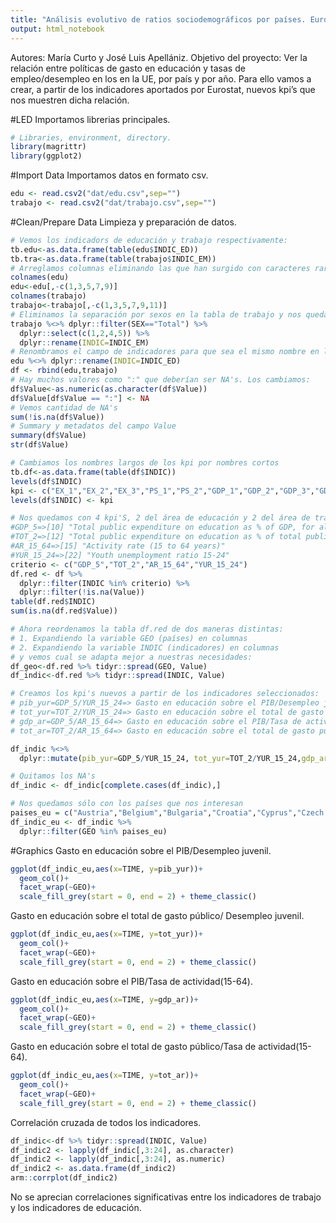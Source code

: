 ```yaml
---
title: "Análisis evolutivo de ratios sociodemográficos por países. Eurostat."
output: html_notebook
---
```

Autores: María Curto y José Luis Apellániz.
Objetivo del proyecto: 
Ver la relación entre políticas de gasto en educación y tasas de empleo/desempleo en los
en la UE, por país y por año.
Para ello vamos a crear, a partir de los indicadores aportados por Eurostat, nuevos kpi's que nos muestren dicha
relación.


#LED 
Importamos librerias principales.
```r
# Libraries, environment, directory.
library(magrittr)
library(ggplot2)
```


#Import Data 
Importamos datos en formato csv.
```r
edu <- read.csv2("dat/edu.csv",sep="")
trabajo <- read.csv2("dat/trabajo.csv",sep="")
```


#Clean/Prepare Data
Limpieza y preparación de datos.
```r
# Vemos los indicadors de educación y trabajo respectivamente:
tb.edu<-as.data.frame(table(edu$INDIC_ED))
tb.tra<-as.data.frame(table(trabajo$INDIC_EM))
# Arreglamos columnas eliminando las que han surgido con caracteres raros
colnames(edu)
edu<-edu[,-c(1,3,5,7,9)]
colnames(trabajo)
trabajo<-trabajo[,-c(1,3,5,7,9,11)]
# Eliminamos la separación por sexos en la tabla de trabajo y nos quedamos con los valores referentes al total de los dos sexos.
trabajo %<>% dplyr::filter(SEX=="Total") %>% 
  dplyr::select(c(1,2,4,5)) %>% 
  dplyr::rename(INDIC=INDIC_EM)
# Renombramos el campo de indicadores para que sea el mismo nombre en las dos tablas: INDIC.
edu %<>% dplyr::rename(INDIC=INDIC_ED)
df <- rbind(edu,trabajo)
# Hay muchos valores como ":" que deberían ser NA's. Los cambiamos:
df$Value<-as.numeric(as.character(df$Value))
df$Value[df$Value == ":"] <- NA
# Vemos cantidad de NA's
sum(!is.na(df$Value))
# Summary y metadatos del campo Value
summary(df$Value)
str(df$Value)

# Cambiamos los nombres largos de los kpi por nombres cortos
tb.df<-as.data.frame(table(df$INDIC))
levels(df$INDIC)
kpi <- c("EX_1","EX_2","EX_3","PS_1","PS_2","GDP_1","GDP_2","GDP_3","GDP_4","GDP_5","TOT_1","TOT_2","AP","AR_15_24","AR_15_64","AR_20_64","AR_25_54","AR_55_64","GAP","P_15_64","TP","YUR_15_24")
levels(df$INDIC) <- kpi

# Nos quedamos con 4 kpi'S, 2 del área de educación y 2 del área de trabajo y creamos el DataFrame df.red:
#GDP_5=>[10] "Total public expenditure on education as % of GDP, for all levels of education combined"
#TOT_2=>[12] "Total public expenditure on education as % of total public expenditure, for all levels of education combined" 
#AR_15_64=>[15] "Activity rate (15 to 64 years)"  
#YUR_15_24=>[22] "Youth unemployment ratio 15-24"  
criterio <- c("GDP_5","TOT_2","AR_15_64","YUR_15_24")
df.red <- df %>% 
  dplyr::filter(INDIC %in% criterio) %>% 
  dplyr::filter(!is.na(Value))
table(df.red$INDIC)
sum(is.na(df.red$Value))

# Ahora reordenamos la tabla df.red de dos maneras distintas:
# 1. Expandiendo la variable GEO (países) en columnas
# 2. Expandiendo la variable INDIC (indicadores) en columnas
# y vemos cual se adapta mejor a nuestras necesidades:
df_geo<-df.red %>% tidyr::spread(GEO, Value)
df_indic<-df.red %>% tidyr::spread(INDIC, Value)

# Creamos los kpi's nuevos a partir de los indicadores seleccionados:
# pib_yur=GDP_5/YUR_15_24=> Gasto en educación sobre el PIB/Desempleo juvenil
# tot_yur=TOT_2/YUR_15_24=> Gasto en educación sobre el total de gasto público/ Desempleo juvenil
# gdp_ar=GDP_5/AR_15_64=> Gasto en educación sobre el PIB/Tasa de actividad(15-64)
# tot_ar=TOT_2/AR_15_64=> Gasto en educación sobre el total de gasto público/Tasa de actividad(15-64

df_indic %<>%
  dplyr::mutate(pib_yur=GDP_5/YUR_15_24, tot_yur=TOT_2/YUR_15_24,gdp_ar=GDP_5/AR_15_64,tot_ar=TOT_2/AR_15_64)

# Quitamos los NA's
df_indic <- df_indic[complete.cases(df_indic),]

# Nos quedamos sólo con los países que nos interesan
paises_eu = c("Austria","Belgium","Bulgaria","Croatia","Cyprus","Czech Republic","Denmark ","Estonia","Finland","France","Germany (until 1990 former territory of the FRG)","Greece","Hungary","Ireland","Italy","Latvia","Lithuania","Luxembourg","Malta","Netherlands","Poland","Portugal","Romania","Slovakia","Slovenia","Spain","Sweden","United Kingdom","Japan","United States","Switzerland")
df_indic_eu <- df_indic %>% 
  dplyr::filter(GEO %in% paises_eu)
```

#Graphics
Gasto en educación sobre el PIB/Desempleo juvenil.
```r
ggplot(df_indic_eu,aes(x=TIME, y=pib_yur))+
  geom_col()+
  facet_wrap(~GEO)+
  scale_fill_grey(start = 0, end = 2) + theme_classic()
```

Gasto en educación sobre el total de gasto público/ Desempleo juvenil.
```r
ggplot(df_indic_eu,aes(x=TIME, y=tot_yur))+
  geom_col()+
  facet_wrap(~GEO)+
  scale_fill_grey(start = 0, end = 2) + theme_classic()
```

Gasto en educación sobre el PIB/Tasa de actividad(15-64).
```r
ggplot(df_indic_eu,aes(x=TIME, y=gdp_ar))+
  geom_col()+
  facet_wrap(~GEO)+
  scale_fill_grey(start = 0, end = 2) + theme_classic()
```

Gasto en educación sobre el total de gasto público/Tasa de actividad(15-64).
```r
ggplot(df_indic_eu,aes(x=TIME, y=tot_ar))+
  geom_col()+
  facet_wrap(~GEO)+
  scale_fill_grey(start = 0, end = 2) + theme_classic()


```
Correlación cruzada de todos los indicadores.
```r
df_indic<-df %>% tidyr::spread(INDIC, Value)
df_indic2 <- lapply(df_indic[,3:24], as.character)
df_indic2 <- lapply(df_indic[,3:24], as.numeric)
df_indic2 <- as.data.frame(df_indic2)
arm::corrplot(df_indic2)
```

No se aprecian correlaciones significativas entre los indicadores de trabajo y los indicadores de educación.